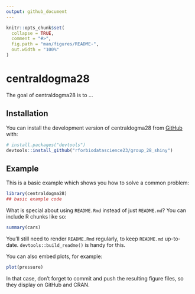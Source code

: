 ```yaml
---
output: github_document
---
```


<!-- README.md is generated from README.Rmd. Please edit that file -->

```r
knitr::opts_chunk$set(
  collapse = TRUE,
  comment = "#>",
  fig.path = "man/figures/README-",
  out.width = "100%"
)
```

# centraldogma28

<!-- badges: start -->
<!-- badges: end -->

The goal of centraldogma28 is to ...

## Installation

You can install the development version of centraldogma28 from [GitHub](https://github.com/) with:

``` r
# install.packages("devtools")
devtools::install_github("rforbiodatascience23/group_28_shiny")
```

## Example

This is a basic example which shows you how to solve a common problem:

```r
library(centraldogma28)
## basic example code
```

What is special about using `README.Rmd` instead of just `README.md`? You can include R chunks like so:

```r
summary(cars)
```

You'll still need to render `README.Rmd` regularly, to keep `README.md` up-to-date. `devtools::build_readme()` is handy for this.

You can also embed plots, for example:

```r
plot(pressure)
```

In that case, don't forget to commit and push the resulting figure files, so they display on GitHub and CRAN.

